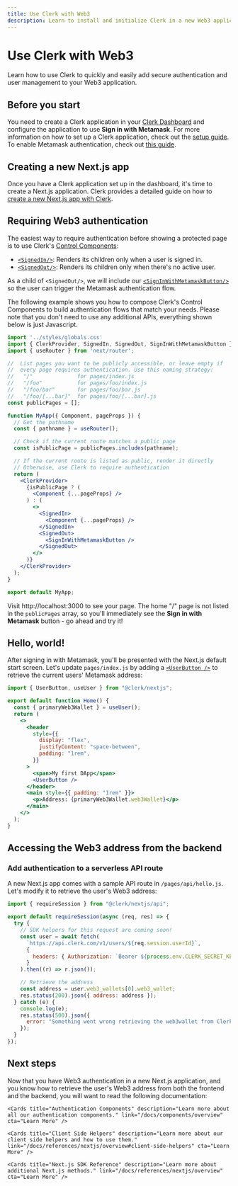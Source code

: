 ```yaml
---
title: Use Clerk with Web3
description: Learn to install and initialize Clerk in a new Web3 application.
---
```


# Use Clerk with Web3

Learn how to use Clerk to quickly and easily add secure authentication and user management to your Web3 application.

## Before you start

You need to create a Clerk application in your [Clerk Dashboard](https://dashboard.clerk.com/) and configure the application to use **Sign in with Metamask**. For more information on how to set up a Clerk application, check out the [setup guide](/docs/quickstarts/setup-clerk). To enable Metamask authentication, check out [this guide](/docs/authentication/configuration/sign-in-options#social-o-auth-web3).

## Creating a new Next.js app

Once you have a Clerk application set up in the dashboard, it's time to create a Next.js application. Clerk provides a detailed guide on how to [create a new Next.js app with Clerk](/docs/quickstarts/nextjs).

## Requiring Web3 authentication

The easiest way to require authentication before showing a protected page is to use Clerk's [Control Components](/docs/components/overview):

- [`​<SignedIn/>`](/docs/components/control/signed-in): Renders its children only when a user is signed in.
- [`​<SignedOut/>`](/docs/components/control/signed-out): Renders its children only when there's no active user.

As a child of `<SignedOut/>`, we will include our [`<SignInWithMetamaskButton/>`](/docs/components/unstyled/sign-in-with-metamask) so the user can trigger the Metamask authentication flow.

The following example shows you how to compose Clerk's Control Components to build authentication flows that match your needs. Please note that you don't need to use any additional APIs, everything shown below is just Javascript.

```jsx filename="_app.js" copy
import '../styles/globals.css'
import { ClerkProvider, SignedIn, SignedOut, SignInWithMetamaskButton } from '@clerk/nextjs';
import { useRouter } from 'next/router';

//  List pages you want to be publicly accessible, or leave empty if
//  every page requires authentication. Use this naming strategy:
//   "/"              for pages/index.js
//   "/foo"           for pages/foo/index.js
//   "/foo/bar"       for pages/foo/bar.js
//   "/foo/[...bar]"  for pages/foo/[...bar].js
const publicPages = [];

function MyApp({ Component, pageProps }) {
  // Get the pathname
  const { pathname } = useRouter();

  // Check if the current route matches a public page
  const isPublicPage = publicPages.includes(pathname);

  // If the current route is listed as public, render it directly
  // Otherwise, use Clerk to require authentication
  return (
    <ClerkProvider>
      {isPublicPage ? (
        <Component {...pageProps} />
      ) : (
        <>
          <SignedIn>
            <Component {...pageProps} />
          </SignedIn>
          <SignedOut>
            <SignInWithMetamaskButton />
          </SignedOut>
        </>
      )}
    </ClerkProvider>
  );
}

export default MyApp;
```

Visit http://localhost:3000 to see your page. The home "/" page is not listed in the `publicPages` array, so you'll immediately see the **Sign in with Metamask** button - go ahead and try it!

## Hello, world!

After signing in with Metamask, you'll be presented with the Next.js default start screen. Let's update `pages/index.js` by adding a [`<UserButton />`](/docs/components/user/user-button) to retrieve the current users' Metamask address:

```jsx filename="pages/index.js" copy
import { UserButton, useUser } from "@clerk/nextjs";

export default function Home() {
  const { primaryWeb3Wallet } = useUser();
  return (
    <>
      <header
        style={{
          display: "flex",
          justifyContent: "space-between",
          padding: "1rem",
        }}
      >
        <span>My first DApp</span>
        <UserButton />
      </header>
      <main style={{ padding: "1rem" }}>
        <p>Address: {primaryWeb3Wallet.web3Wallet}</p>
      </main>
    </>
  );
}
```

## Accessing the Web3 address from the backend

### Add authentication to a serverless API route

A new Next.js app comes with a sample API route in `/pages/api/hello.js`. Let's modify it to retrieve the user's Web3 address:

```jsx filename="pages/api/hello.js" copy
import { requireSession } from "@clerk/nextjs/api";

export default requireSession(async (req, res) => {
  try {
    // SDK helpers for this request are coming soon!
    const user = await fetch(
      `https://api.clerk.com/v1/users/${req.session.userId}`,
      {
        headers: { Authorization: `Bearer ${process.env.CLERK_SECRET_KEY}` },
      }
    ).then((r) => r.json());

    // Retrieve the address
    const address = user.web3_wallets[0].web3_wallet;
    res.status(200).json({ address: address });
  } catch (e) {
    console.log(e);
    res.status(500).json({
      error: "Something went wrong retrieving the web3wallet from Clerk",
    });
  }
});
```

## Next steps

Now that you have Web3 authentication in a new Next.js application, and you know how to retrieve the user's Web3 address from both the frontend and the backend, you will want to read the following documentation:

<div className="container mx-auto my-4">
  <div className="grid grid-cols-1 gap-6 md:grid-cols-2">
    <Cards title="Customization & Localization" description="Learn how to customize and localize the Clerk components." link="/docs/components/customization/overview" cta="Learn More" />

    <Cards title="Authentication Components" description="Learn more about all our authentication components." link="/docs/components/overview" cta="Learn More" />

    <Cards title="Client Side Helpers" description="Learn more about our client side helpers and how to use them." link="/docs/references/nextjs/overview#client-side-helpers" cta="Learn More" />

    <Cards title="Next.js SDK Reference" description="Learn more about additional Next.js methods." link="/docs/references/nextjs/overview" cta="Learn More" />
  </div>
</div>